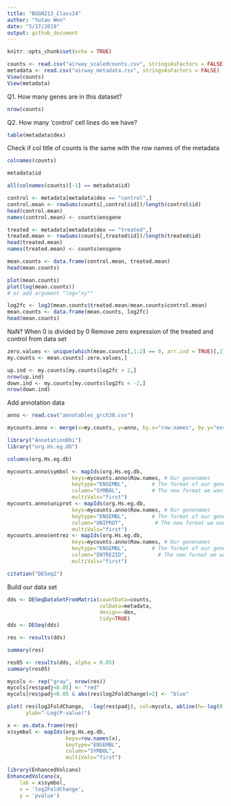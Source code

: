 ```yaml
---
title: "BGGN213_Class14"
author: "Yutao Wen"
date: "5/17/2019"
output: github_document
---
```


```r
knitr::opts_chunk$set(echo = TRUE)
```

```r
counts <- read.csv("airway_scaledcounts.csv", stringsAsFactors = FALSE)
metadata <- read.csv("airway_metadata.csv", stringsAsFactors = FALSE)
View(counts)
View(metadata)
```

Q1. How many genes are in this dataset?
```r
nrow(counts)
```

Q2. How many 'control' cell lines do we have?
```r
table(metadata$dex)
```

Check if col title of counts is the same with the row names of the metadata
```r
colnames(counts)
```

```r
metadata$id
```

```r
all(colnames(counts)[-1] == metadata$id)
```

```r
control <- metadata[metadata$dex == "control",]
control.mean <- rowSums(counts[,control$id])/length(control$id)
head(control.mean)
names(control.mean) <- counts$ensgene
```

```r
treated <- metadata[metadata$dex == "treated",]
treated.mean <- rowSums(counts[,treated$id])/length(treated$id)
head(treated.mean)
names(treated.mean) <- counts$ensgene
```

```r
mean.counts <- data.frame(control.mean, treated.mean)
head(mean.counts)
```

```r
plot(mean.counts)
plot(log(mean.counts))
# or add argument "log="xy""
```

```r
log2fc <- log2(mean.counts$treated.mean/mean.counts$control.mean)
mean.counts <- data.frame(mean.counts, log2fc)
head(mean.counts)
```

NaN? When 0 is divided by 0
Remove zero expression of the treated and control from data set
```r
zero.values <- unique(which(mean.counts[,1:2] == 0, arr.ind = TRUE)[,1])
my.counts <- mean.counts[-zero.values,]
```

```r
up.ind <- my.counts[my.counts$log2fc > 2,]
nrow(up.ind)
down.ind <- my.counts[my.counts$log2fc < -2,]
nrow(down.ind)
```

Add annotation data

```r
anno <- read.csv("annotables_grch38.csv")
```

```r
mycounts.anno <- merge(x=my.counts, y=anno, by.x="row.names", by.y="ensgene")
```

```r
library("AnnotationDbi")
library("org.Hs.eg.db")
```

```r
columns(org.Hs.eg.db)
```

```r
mycounts.anno$symbol <- mapIds(org.Hs.eg.db,
                     keys=mycounts.anno$Row.names, # Our genenames
                     keytype="ENSEMBL",        # The format of our genenames
                     column="SYMBOL",          # The new format we want to add
                     multiVals="first")
mycounts.anno$uniprot <- mapIds(org.Hs.eg.db,
                     keys=mycounts.anno$Row.names, # Our genenames
                     keytype="ENSEMBL",        # The format of our genenames
                     column="UNIPROT",          # The new format we want to add
                     multiVals="first")
mycounts.anno$entrez <- mapIds(org.Hs.eg.db,
                     keys=mycounts.anno$Row.names, # Our genenames
                     keytype="ENSEMBL",        # The format of our genenames
                     column="ENTREZID",          # The new format we want to add
                     multiVals="first")
```

```r
citation("DESeq2")
```

Build our data set
```r
dds <- DESeqDataSetFromMatrix(countData=counts, 
                              colData=metadata, 
                              design=~dex, 
                              tidy=TRUE)
dds <- DESeq(dds)
```

```r
res <- results(dds)
```

```r
summary(res)
```

```r
res05 <- results(dds, alpha = 0.05)
summary(res05)
```

```r
mycols <- rep("gray", nrow(res))
mycols[res$padj<0.05] <- "red"
mycols[res$padj<0.05 & abs(res$log2FoldChange)>2] <- "blue"

plot( res$log2FoldChange,  -log(res$padj), col=mycols, abline(h=-log(0.05), v=c(-2,2), col="darkgray", lty=2),xlab="Log2(FoldChange)",
      ylab="-Log(P-value)")
```

```r
x <- as.data.frame(res)
x$symbol <- mapIds(org.Hs.eg.db, 
                   keys=row.names(x),
                   keytype="ENSEMBL",
                   column="SYMBOL",
                   multiVals="first")
```

```r
library(EnhancedVolcano)
EnhancedVolcano(x,
    lab = x$symbol,
    x = 'log2FoldChange',
    y = 'pvalue')
```

